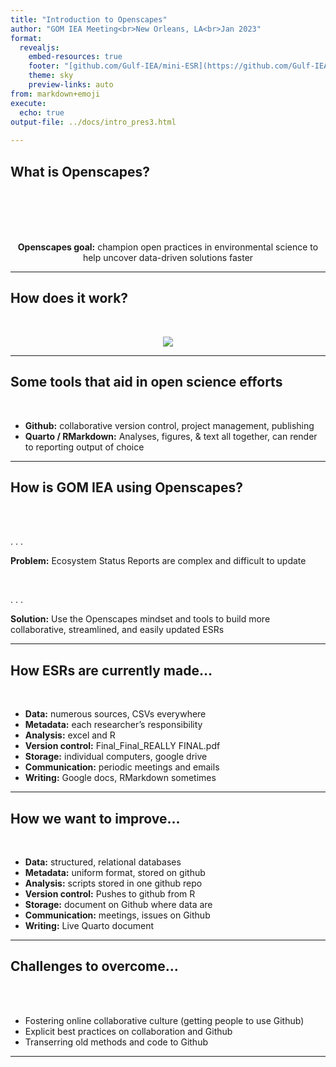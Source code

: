 ```yaml
---
title: "Introduction to Openscapes"
author: "GOM IEA Meeting<br>New Orleans, LA<br>Jan 2023"
format: 
  revealjs:
    embed-resources: true
    footer: "[github.com/Gulf-IEA/mini-ESR](https://github.com/Gulf-IEA/mini-ESR)&nbsp;&nbsp;&nbsp;"
    theme: sky
    preview-links: auto
from: markdown+emoji
execute:
  echo: true
output-file: ../docs/intro_pres3.html
   
---
```


## What is Openscapes?

<br/>
<br/>
<br/>
<br/>

::: {style="text-align: center"}
**Openscapes goal:** champion open practices in environmental science to help uncover data-driven solutions faster
:::

---

## How does it work?

<br/>

::: {.absolute top="10%" left="0" width="1031" height="529"}
::: {style="text-align: center"}
![](Intro to openscapes presentation_files/openscapes logo.png)
:::
:::

---

## Some tools that aid in open science efforts

<br/>

::: {.incremental}
- **Github:** collaborative version control, project management, publishing
- **Quarto / RMarkdown:** Analyses, figures, & text all together, can render to reporting output of choice

:::

---

## How is GOM IEA using Openscapes?

<br/>
<br/>

. . .

**Problem:** Ecosystem Status Reports are complex and difficult to update

<br/>

. . .

**Solution:** Use the Openscapes mindset and tools to build more collaborative, streamlined, and easily updated ESRs

---

## How ESRs are currently made...

<br/>

::: {.incremental}
- **Data:** numerous sources, CSVs everywhere
- **Metadata:** each researcher's responsibility
- **Analysis:** excel and R
- **Version control:** Final_Final_REALLY FINAL.pdf
- **Storage:** individual computers, google drive
- **Communication:** periodic meetings and emails
- **Writing:** Google docs, RMarkdown sometimes

:::

---

## How we want to improve...

<br/>

::: {.incremental}
- **Data:** structured, relational databases
- **Metadata:** uniform format, stored on github
- **Analysis:** scripts stored in one github repo
- **Version control:** Pushes to github from R
- **Storage:** document on Github where data are
- **Communication:** meetings, issues on Github
- **Writing:** Live Quarto document

:::

---

## Challenges to overcome...

<br/>
<br/>

::: {.incremental}
- Fostering online collaborative culture (getting people to use Github)
- Explicit best practices on collaboration and Github
- Transerring old methods and code to Github 

:::

---



